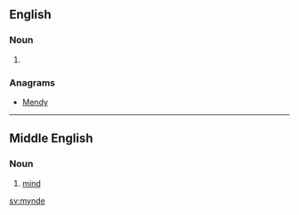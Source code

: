 ==English==

===Noun===
{{en-noun}}

# {{obsolete spelling of|mind|lang=en}}

===Anagrams===
* [[Mendy#English|Mendy]]

----

==Middle English==
<!--this Middle English entry was created using Template:new enm entry-->

===Noun===
{{enm-noun}}

# [[mind]]

[[sv:mynde]]